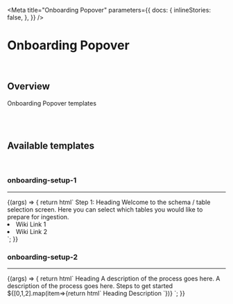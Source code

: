 
<Meta
  title="Onboarding Popover"
  parameters={{
    docs: {
      inlineStories: false,
    },
  }}
/>

# Onboarding Popover

<br />

## Overview

Onboarding Popover templates

<br />

<br />

## Available templates

<br />

### onboarding-setup-1

<hr />

<Canvas>
  <Story
    name="onboarding-setup-1"
  >
    {(args) => {
      return html`
        <!--Start : onboarding-popover -->
          <f-div width="320px" state="secondary" padding="large" gap="large" direction="column">
            <f-text variant="heading" size="medium" weight="bold">Step 1: Heading</f-text>
            <f-div direction="column" gap="x-large">
            <f-text variant="para" size="small" weight="regular">Welcome to the schema / table selection screen. Here you can 
            select which tables you would like to prepare for ingestion. </f-text>
            <f-div direction="column">
                <f-text variant="para" size="small" weight="regular" state="primary"><li>Wiki Link 1</li></f-text>
                <f-text variant="para" size="small" weight="regular" state="primary"><li>Wiki Link 2</li></f-text>
            </f-div>
            </f-div>
            <f-button variant="round" size="small" icon-left="👍" counter="88" label="GOT IT"></f-button>
          </f-div>
        <!--End : onboarding-popover -->
      `;
    }}
  </Story>
</Canvas>

<br />

### onboarding-setup-2

<hr />

<Canvas>
  <Story
    name="onboarding-setup-2"
  >
    {(args) => {
      return html`
        <!--Start : onboarding-popover -->
          <f-div width="432px" state="secondary" padding="medium" gap="x-large" direction="column">
            <f-text data-f-id="popover-header-section" variant="para" size="small" weight="bold">Heading</f-text>
            <f-div data-f-id="popover-content-section" direction="column" gap="medium">
                <f-div width="fill-container" height="165px" state="subtle"></f-div>
            <f-text variant="para" size="medium" weight="regular">A description of the process goes here. A description of the process goes here.</f-text>
            <f-text variant="para" size="medium" weight="regular">Steps to get started</f-text>
            ${[0,1,2].map(item=>{return html`
             <f-div padding="medium" gap="medium" clickable>
            <f-div height="hug-content" width="hug-content">
               <f-icon-button
                icon="i-icon"
                variant="round"
                type="outline"
                size="x-small"
                state="neutral"
              ></f-icon-button>
            </f-div>
            <f-div width="fill-container" gap="x-small" direction="column">
            <f-div direction="row" gap="medium" align="middle-left">
              <f-text variant="heading" size="small" weight="medium" ?inline=${true}>Heading</f-text>
              <f-div gap="medium" width="hug-content">
               <f-tag label="Label" size="small"></f-tag>
              </f-div>
              </f-div>
                <f-text variant="para" size="small" weight="regular" ?inline=${true}>Description</f-text>
            </f-div>
            <f-div data-f-id="slab-section-right" width="hug-content" gap="medium">
              <f-icon-button
                icon="i-chevron-right"
                variant="block"
                type="packed"
                size="small"
                state="inherit"
              ></f-icon-button>
            </f-div>
          </f-div>`})}
            </f-div>
          </f-div>
        <!--End : onboarding-popover -->
      `;
    }}
  </Story>
</Canvas>
